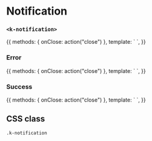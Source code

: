 
<Meta
  title="UI | Interaction / Notification"
  component={Notification}
  decorators={[Padding]}
/>

# Notification
### `<k-notification>`


<Preview>
  <Story name="Regular">
    {{
      methods: {
        onClose: action("close")
      },
      template: `
        <k-notification
          message="Just a message"
          @close="onClose"
        />
      `,
    }}
  </Story>
</Preview>

<Props of={Notification} />

### Error
<Preview>
  <Story name="Error">
    {{
      methods: {
        onClose: action("close")
      },
      template: `
        <k-notification
          message="An error message"
          type="error"
          @close="onClose"
        />
      `,
    }}
  </Story>
</Preview>

### Success
<Preview>
  <Story name="Success">
    {{
      methods: {
        onClose: action("close")
      },
      template: `
        <k-notification
          message="A success message"
          type="success"
          @close="onClose"
        />
      `,
    }}
  </Story>
</Preview>


## CSS class

`.k-notification`
